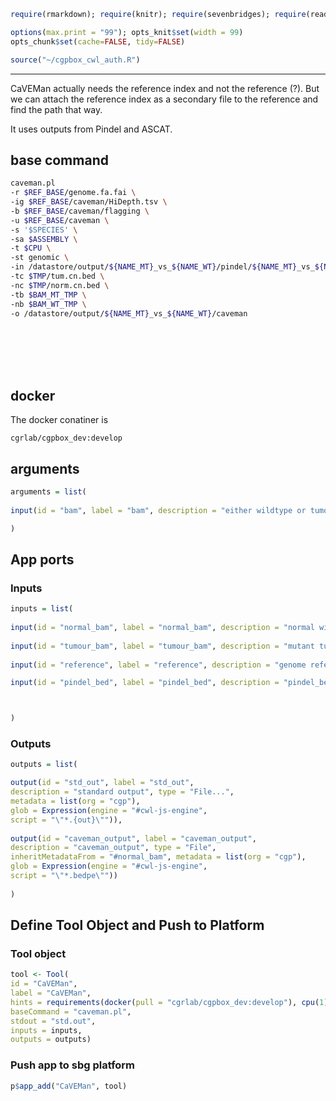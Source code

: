 ```r
require(rmarkdown); require(knitr); require(sevenbridges); require(readr)

options(max.print = "99"); opts_knit$set(width = 99)
opts_chunk$set(cache=FALSE, tidy=FALSE)

source("~/cgpbox_cwl_auth.R")

```

<hr>

CaVEMan actually needs the reference index and not the reference (?).  But we can attach the reference index as a secondary file to the reference and find the path that way.

It uses outputs from Pindel and ASCAT.

## base command

```sh

caveman.pl
-r $REF_BASE/genome.fa.fai \
-ig $REF_BASE/caveman/HiDepth.tsv \
-b $REF_BASE/caveman/flagging \
-u $REF_BASE/caveman \
-s '$SPECIES' \
-sa $ASSEMBLY \
-t $CPU \
-st genomic \
-in /datastore/output/${NAME_MT}_vs_${NAME_WT}/pindel/${NAME_MT}_vs_${NAME_WT}.germline.bed  \
-tc $TMP/tum.cn.bed \
-nc $TMP/norm.cn.bed \
-tb $BAM_MT_TMP \
-nb $BAM_WT_TMP \
-o /datastore/output/${NAME_MT}_vs_${NAME_WT}/caveman

```

<br><br><br><br>

## docker 

The docker conatiner is

``` cgrlab/cgpbox_dev:develop ```

## arguments

```r
arguments = list(
  
input(id = "bam", label = "bam", description = "either wildtype or tumour bam", type = "File", prefix = "-i")

)

```


## App ports {.tabset .tabset-fade .tabset-tabs}

### Inputs

```r
inputs = list(
  
input(id = "normal_bam", label = "normal_bam", description = "normal wildtype bam", type = "File", prefix = "-n"),
  
input(id = "tumour_bam", label = "tumour_bam", description = "mutant tumour bam", type = "File", prefix = "-t"),
  
input(id = "reference", label = "reference", description = "genome reference", type = "File", prefix = "-r"),

input(id = "pindel_bed", label = "pindel_bed", description = "pindel_bed", type = "File", prefix = "-in")



)

```

### Outputs

```r

outputs = list(

output(id = "std_out", label = "std_out", 
description = "standard output", type = "File...",
metadata = list(org = "cgp"),
glob = Expression(engine = "#cwl-js-engine",
script = "\"*.{out}\"")),
  
output(id = "caveman_output", label = "caveman_output", 
description = "caveman_output", type = "File",
inheritMetadataFrom = "#normal_bam", metadata = list(org = "cgp"),
glob = Expression(engine = "#cwl-js-engine",
script = "\"*.bedpe\""))
  
)


```

## Define Tool Object and Push to Platform {.tabset .tabset-fade .tabset-tabs}
  
### Tool object

```r

tool <- Tool(
id = "CaVEMan", 
label = "CaVEMan",
hints = requirements(docker(pull = "cgrlab/cgpbox_dev:develop"), cpu(1), mem(1000)),
baseCommand = "caveman.pl",
stdout = "std.out",
inputs = inputs,
outputs = outputs)


```

### Push app to sbg platform

```r

p$app_add("CaVEMan", tool)


```

